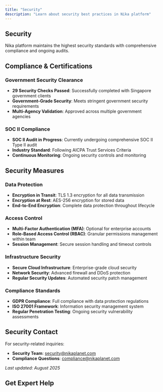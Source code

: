 ```yaml
---
title: "Security"
description: "Learn about security best practices in Nika platform"
---
```



## Security

Nika platform maintains the highest security standards with comprehensive compliance and ongoing audits.

## Compliance & Certifications

### Government Security Clearance
- **29 Security Checks Passed**: Successfully completed with Singapore government clients
- **Government-Grade Security**: Meets stringent government security requirements
- **Multi-Agency Validation**: Approved across multiple government agencies

### SOC II Compliance
- **SOC II Audit in Progress**: Currently undergoing comprehensive SOC II Type II audit
- **Industry Standard**: Following AICPA Trust Services Criteria
- **Continuous Monitoring**: Ongoing security controls and monitoring

## Security Measures

### Data Protection
- **Encryption in Transit**: TLS 1.3 encryption for all data transmission
- **Encryption at Rest**: AES-256 encryption for stored data
- **End-to-End Encryption**: Complete data protection throughout lifecycle

### Access Control
- **Multi-Factor Authentication (MFA)**: Optional for enterprise accounts
- **Role-Based Access Control (RBAC)**: Granular permissions management within team
- **Session Management**: Secure session handling and timeout controls

### Infrastructure Security
- **Secure Cloud Infrastructure**: Enterprise-grade cloud security
- **Network Security**: Advanced firewall and DDoS protection
- **Regular Security Updates**: Automated security patch management

### Compliance Standards
- **GDPR Compliance**: Full compliance with data protection regulations
- **ISO 27001 Framework**: Information security management system
- **Regular Penetration Testing**: Ongoing security vulnerability assessments

## Security Contact

For security-related inquiries:
- **Security Team**: security@nikaplanet.com
- **Compliance Questions**: compliance@nikaplanet.com

*Last updated: August 2025*

## Get Expert Help

<ContactCTACard /> 